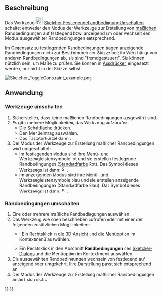 <languages/>

{{Docnav/de
|[[Sketcher_ConstrainSnellsLaw/de|BrechungNachSnelliusFestlegen]]
|[[Sketcher_ToggleActiveConstraint/de|AktiveRandbedingungUmschalten]]
|[[Sketcher_Workbench/de|Sketcher]]
|IconL=Sketcher_ConstrainSnellsLaw.svg
|IconR=Sketcher_ToggleActiveConstraint.svg
|IconC=Workbench_Sketcher.svg
}}

{{GuiCommand/de
|Name=Sketcher ToggleDrivingConstraint
|Name/de=Sketcher FestlegendeRandbedingungUmschalten
|MenuLocation=Skizze → Randbedingungen → Randbedingung zwischen festlegend und anzeigend umschalten
|Workbenches=[[Sketcher_Workbench/de|Sketcher]]
|Shortcut={{KEY|K}} {{KEY|X}}
|Version=0.16
|SeeAlso=[[Sketcher_ToggleActiveConstraint/de|Sketcher AktiveRandbedingungUmschalten]]
}}

<span id="Description"></span>
==Beschreibung==

Das Werkzeug [[Image:Sketcher ToggleDrivingConstraint.svg|24px]] [[Sketcher_ToggleDrivingConstraint/de|Sketcher FestlegendeRandbedingungUmschalten]] schaltet entweder den Modus der Werkzeuge zur Erstellung von [[Sketcher_Workbench/de#Sketcher_CompDimensionTools|maßlichen Randbedingungen]] auf festlegend bzw. anzeigend um oder wechselt den Modus ausgewählter Randbedingungen entsprechend.

Im Gegensatz zu festlegenden Randbedingungen tragen anzeigende Randbedingungen nicht zur Bestimmtheit der Skizze bei; ihr Wert hängt von anderen Randbedingungen ab, sie sind "fremdgesteuert". Sie können nützlich sein, um Maße zu prüfen. Sie können in [[Expressions/de|Ausdrücken]] eingesetzt werden, nur nicht in der Skizze selbst.

[[File:Sketcher ToggleConstraint example.png|none]]
{{Caption|Festlegende maßliche Randbedingungen (rot) für den horizontalen Abstand (50 mm), den vertikalen Abstand (30 mm) und den Winkel (75°) wurden zur Definition des Profils eingesetzt; auf dem schrägen Liniensegment wurde eine anzeigende Randbedingung hinzugefügt, um seine Länge (31,0583 mm) zu erfassen.}}

<span id="Usage"></span>
==Anwendung==

<span id="Toggle_tools"></span>
===Werkzeuge umschalten===

# Sicherstellen, dass keine maßlichen Randbedingungen ausgewählt sind.
# Es gibt mehrere Möglichkeiten, das Werkzeug aufzurufen:
#* Die Schaltfläche {{Button|[[Image:Sketcher_ToggleDrivingConstraint.svg|16px]] [[Sketcher_ToggleDrivingConstraint/de|Randbedingung zwischen festlegend und anzeigend umschalten]]}} drücken.
#* Den Menüeintrag {{MenuCommand|Skizze → Randbedingungen → [[Image:Sketcher_ToggleDrivingConstraint.svg|16px]] Randbedingung zwischen festlegend und anzeigend umschalten}} auswählen.
#* Das Tastaturkürzel {{KEY|K}} dann {{KEY|X}}.
# Der Modus der Werkzeuge zur Erstellung maßlicher Randbedingungen wird umgeschaltet:
#* Im festlegenden Modus sind ihre Menü- und Werkzeugleistensymbole rot und sie erstellen festlegende Randbedingungen ([[Sketcher_Preferences/de#Darstellung|Standardfarbe]] Rot). Das Symbol dieses Werkzeugs ist dann: [[Image:Sketcher_ToggleConstraint.svg|16px]].
#* Im anzeigenden Modus sind ihre Menü- und Werkzeugleistensymbole blau und sie erstellen anzeigende Randbedingungen (Standardfarbe Blau). Das Symbol dieses Werkzeugs ist dann: [[Image:Sketcher_ToggleConstraint_Driven.svg|16px]].

<span id="Toggle_constraints"></span>
===Randbedingungen umschalten===

# Eine oder mehrere maßliche Randbedingungen auswählen.
# Das Werkzeug wie oben beschrieben aufrufen oder mit einer der folgenden zusätzlichen Möglichkeiten:
#* {{Version/de|1.0}}: Ein Rechtsklick in die [[3D_View|3D-Ansicht]] und die Menüoption {{MenuCommand|[[Image:Sketcher_ToggleDrivingConstraint.svg|16px]] Randbedingung zwischen festlegend und anzeigend umschalten}} im Kontextmenü auswählen.
#* Ein Rechtsklick in den Abschnitt '''Randbedingungen''' des [[Sketcher_Dialog/de|Sketcher-Dialogs]] und die Menüoption {{MenuCommand|Randbedingung zwischen festlegend und anzeigend umschalten}} im Kontextmenü auswählen.
# Die ausgewählten Randbedingungen wechseln von festlegend auf anzeigend oder umgekehrt. Ihre Darstellung passt sich entsprechend an.
# Der Modus der Werkzeuge zur Erstellung maßlicher Randbedingungen ändert sich nicht.


{{Docnav/de
|[[Sketcher_ConstrainSnellsLaw/de|BrechungNachSnelliusFestlegen]]
|[[Sketcher_ToggleActiveConstraint/de|AktiveRandbedingungUmschalten]]
|[[Sketcher_Workbench/de|Sketcher]]
|IconL=Sketcher_ConstrainSnellsLaw.svg
|IconR=Sketcher_ToggleActiveConstraint.svg
|IconC=Workbench_Sketcher.svg
}}

{{Sketcher_Tools_navi{{#translation:}}}}
{{Userdocnavi{{#translation:}}}}